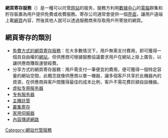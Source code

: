 {{noteTA|G1=IT}}
{{多個問題|
{{unreferenced|time=2013-10-24T08:32:47+00:00}}
{{Expand English|time=2015-12-12}}
{{Expand|time=2015-12-12}}
}}
{{NoteTA
|1=zh-cn:數據中心;zh-tw:資料中心;
|2=zh-cn:貯存;zh-tw:儲存;
}}
{{互聯網存取}}
'''網頁寄存服務'''（{{Lang-en|'''Web hosting service'''}}）是一種可以托管[[网站|网站]]的服务，服務方利用[[數據中心|數據中心]]的[[電腦|電腦]]群集和貯存裝置為用戶提供免費或收費服務。寄存公司通常會提供一個[[界面|界面]]，讓用戶遠端上載[[網頁|網頁]]內容，然後其他人就可以透過服務商來存取用戶所寄放的網頁。

== 網頁寄存的類別 ==
*[[免费网页寄存服务|免費方式的網頁寄存服務]]：在大多數情況下，用戶無需支付費用，即可獲得一個具自由權的[[網站|網站]]，但供應商可根據服務協議要求用戶在網站上掛上廣告，以讓供應商賺取運營經費。
*分享方式的網頁寄存服務：用戶需支付一筆便宜的費用，便可獲得一個特定容量的網站空間，此概念就像供應商以單一機器，讓多個客戶共享於此機器內的資源，在供應商與客戶間獲得最佳的成本比例，客戶不需花費巨額自設機器。
*[[虚拟专用服务器|虚拟专用服务器]]
*[[专有服务器|专有服务器]]
*[[主機託管|主機託管]]
*[[叢集寄存|叢集寄存]]
*[[家用伺服器|家用伺服器]]
*[[內容傳遞網路|內容傳遞網路]]

{{network-stub}}
[[Category:網站代管服務|Category:網站代管服務]]